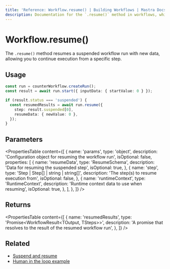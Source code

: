 ```yaml
---
title: 'Reference: Workflow.resume() | Building Workflows | Mastra Docs'
description: Documentation for the `.resume()` method in workflows, which resumes a suspended workflow run with new data.
---
```


# Workflow.resume()

The `.resume()` method resumes a suspended workflow run with new data, allowing you to continue execution from a specific step.

## Usage

```typescript
const run = counterWorkflow.createRun();
const result = await run.start({ inputData: { startValue: 0 } });

if (result.status === 'suspended') {
  const resumedResults = await run.resume({
    step: result.suspended[0],
    resumeData: { newValue: 0 },
  });
}
```

## Parameters

<PropertiesTable
  content={[
    {
      name: 'params',
      type: 'object',
      description: 'Configuration object for resuming the workflow run',
      isOptional: false,
      properties: [
        {
          name: 'resumeData',
          type: 'ResumeSchema',
          description: 'Data for resuming the suspended step',
          isOptional: true,
        },
        {
          name: 'step',
          type: 'Step | Step[] | string | string[]',
          description: 'The step(s) to resume execution from',
          isOptional: false,
        },
        {
          name: 'runtimeContext',
          type: 'RuntimeContext',
          description: 'Runtime context data to use when resuming',
          isOptional: true,
        },
      ],
    },
  ]}
/>

## Returns

<PropertiesTable
  content={[
    {
      name: 'resumedResults',
      type: 'Promise<WorkflowResult<TOutput, TSteps>>',
      description: 'A promise that resolves to the result of the resumed workflow run',
    },
  ]}
/>

## Related

- [Suspend and resume](../../docs/workflows/suspend-and-resume.mdx)
- [Human in the loop example](../../examples/workflows/human-in-the-loop.mdx)
